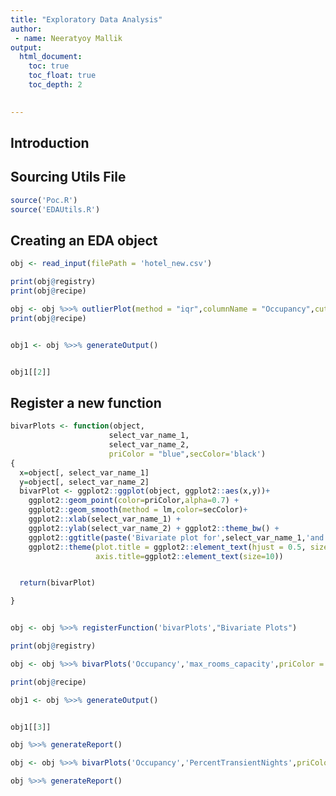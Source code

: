 ```yaml
---
title: "Exploratory Data Analysis"
author: 
 - name: Neeratyoy Mallik
output: 
  html_document:
    toc: true
    toc_float: true
    toc_depth: 2
    

---
```



## Introduction




## Sourcing Utils File

```r
source('Poc.R')
source('EDAUtils.R')
```


## Creating an EDA object

```r

obj <- read_input(filePath = 'hotel_new.csv') 

print(obj@registry)
print(obj@recipe)

obj <- obj %>>% outlierPlot(method = "iqr",columnName = "Occupancy",cutoffValue = 0.01,priColor = "blue",optionalPlots = 0) %>>% univarCatDistPlots(uniCol = "building_type",priColor = "blue",optionalPlots = 0) 
print(obj@recipe)


obj1 <- obj %>>% generateOutput()


obj1[[2]]

```


## Register a new function

```r

bivarPlots <- function(object,
                      select_var_name_1,
                      select_var_name_2,
                      priColor = "blue",secColor='black')
{
  x=object[, select_var_name_1]
  y=object[, select_var_name_2]
  bivarPlot <- ggplot2::ggplot(object, ggplot2::aes(x,y))+
    ggplot2::geom_point(color=priColor,alpha=0.7) +
    ggplot2::geom_smooth(method = lm,color=secColor)+
    ggplot2::xlab(select_var_name_1) +
    ggplot2::ylab(select_var_name_2) + ggplot2::theme_bw() +
    ggplot2::ggtitle(paste('Bivariate plot for',select_var_name_1,'and',select_var_name_2,sep=' '))+
    ggplot2::theme(plot.title = ggplot2::element_text(hjust = 0.5, size = 10),axis.text = ggplot2::element_text(size=10),
                   axis.title=ggplot2::element_text(size=10))


  return(bivarPlot)

}


obj <- obj %>>% registerFunction('bivarPlots',"Bivariate Plots")

print(obj@registry)

obj <- obj %>>% bivarPlots('Occupancy','max_rooms_capacity',priColor = "blue","black")

print(obj@recipe)

obj1 <- obj %>>% generateOutput()


obj1[[3]]

```


```r

obj %>>% generateReport()

obj <- obj %>>% bivarPlots('Occupancy','PercentTransientNights',priColor = "blue","black")

obj %>>% generateReport()

```
